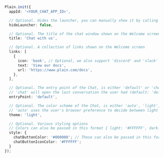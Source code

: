 ```typescript
Plain.init({
  appId: '<YOUR_CHAT_APP_ID>',

  // Optional. Hides the launcher, you can manually show it by calling `Plain.open()` (default: false)
  hideLauncher: false,

  // Optional. The title of the chat window shown on the Welcome screen
  title: 'Chat with us',

  // Optional. A collection of links shown on the Welcome screen
  links: [
    {
      icon: 'book', // Optional, we also support 'discord' and 'slack' as icons
      text: 'View our docs',
      url: 'https://www.plain.com/docs',
    },
  ],

  // Optional. The entry point of the Chat, is either 'default' or 'chat'
  // 'chat' will open the last conversation the user had (default: 'default')
  entryPoint: 'default',

  // Optional. The color scheme of the Chat, is either 'auto', 'light', or 'dark'
  // 'auto' uses the user's browser preference to decide between light and dark mode (default: 'auto')
  theme: 'light',

  // Optional. Various styling options
  // Colors can also be passed in this format { light: '#FFFFFF', dark: '#000000' }. Based on the theme chosen by you or browser preference
  style: {
    chatButtonColor: '#000000'; // These can also be passed in this foramt { light: '#FFFFFF', dark: '#000000' }
    chatButtonIconColor: '#FFFFFF';
  }
});
```
